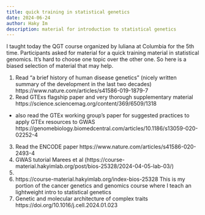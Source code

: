 ```yaml
---
title: quick training in statistical genetics
date: 2024-06-24
author: Haky Im
description: material for introduction to statistical genetics
---
```


I taught today the QGT course organized by Iuliana at Columbia for the 5th time. Participants asked for material for a quick training material in statistical genomics. It's hard to choose one topic over the other one. So here is a biased selection of material that may help.


1. Read "a brief history of human disease genetics" (nicely written summary of the development in the last two decades) https://www.nature.com/articles/s41586-019-1879-7 
2. Read GTExs flagship paper and very thorough supplementary material https://science.sciencemag.org/content/369/6509/1318
  - also read the GTEx working group's paper for suggested practices to apply GTEx resources to GWAS https://genomebiology.biomedcentral.com/articles/10.1186/s13059-020-02252-4
3. Read the ENCODE paper https://www.nature.com/articles/s41586-020-2493-4
4. GWAS tutorial Marees et al (https://course-material.hakyimlab.org/post/bios-25328/2024-04-05-lab-03/)
5. 
6. https://course-material.hakyimlab.org/index-bios-25328 This is my portion of the cancer genetics and genomics course where I teach an lightweight intro to statistical genetics
7. Genetic and molecular architecture of complex traits https://doi.org/10.1016/j.cell.2024.01.023



